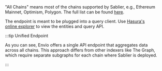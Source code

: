 "All Chains" means most of the chains supported by Sablier, e.g., Ethereum Mainnet, Optimism, Polygon. The full list can
be found [here](https://github.com/sablier-labs/indexers/blob/main/packages/constants/src).

The endpoint is meant to be plugged into a query client. Use
[Hasura's online explorer](https://cloud.hasura.io/public/graphiql?) to view the entities and query API.

:::tip Unified Endpoint

As you can see, Envio offers a single API endpoint that aggregates data across all chains. This approach differs from
other indexers like The Graph, which require separate subgraphs for each chain where Sablier is deployed.

:::
